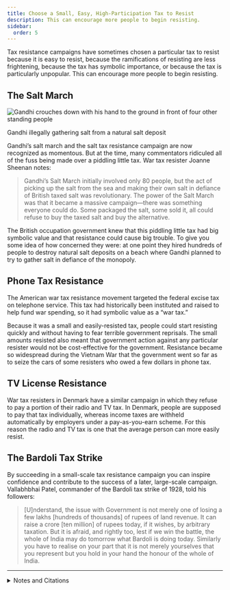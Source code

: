 ```yaml
---
title: Choose a Small, Easy, High-Participation Tax to Resist
description: This can encourage more people to begin resisting.
sidebar:
  order: 5
---
```


Tax resistance campaigns have sometimes chosen a particular tax to resist because it is easy to resist, because the ramifications of resisting are less frightening, because the tax has symbolic importance, or because the tax is particularly unpopular.
This can encourage more people to begin resisting.

## <Badge text="Example" size="medium" /> The Salt March

![Gandhi crouches down with his hand to the ground in front of four other standing people](../../../assets/gandhi-harvests-salt.gif)
<figcaption>Gandhi illegally gathering salt from a natural salt deposit</figcaption>

Gandhi’s salt march and the salt tax resistance campaign are now recognized as momentous.
But at the time, many commentators ridiculed all of the fuss being made over a piddling little tax.
War tax resister Joanne Sheenan notes:

> Gandhi’s Salt March initially involved only 80 people, but the act of picking up the salt from the sea and making their own salt in defiance of British taxed salt was revolutionary.
> The power of the Salt March was that it became a massive campaign—there was something everyone could do.
> Some packaged the salt, some sold it, all could refuse to buy the taxed salt and buy the alternative.

The British occupation government knew that this piddling little tax had big symbolic value and that resistance could cause big trouble.
To give you some idea of how concerned they were: at one point they hired hundreds of people to destroy natural salt deposits on a beach where Gandhi planned to try to gather salt in defiance of the monopoly.

## <Badge text="Example" size="medium" /> Phone Tax Resistance

The American war tax resistance movement targeted the federal excise tax on telephone service.
This tax had historically been instituted and raised to help fund war spending, so it had symbolic value as a “war tax.”

Because it was a small and easily-resisted tax, people could start resisting quickly and without having to fear terrible government reprisals.
The small amounts resisted also meant that government action against any particular resister would not be cost-effective for the government.
Resistance became so widespread during the Vietnam War that the government went so far as to seize the cars of some resisters who owed a few dollars in phone tax.

## <Badge text="Example" size="medium" /> TV License Resistance

War tax resisters in Denmark have a similar campaign in which they refuse to pay a portion of their radio and TV tax.
In Denmark, people are supposed to pay that tax individually, whereas income taxes are withheld automatically by employers under a pay-as-you-earn scheme.
For this reason the radio and TV tax is one that the average person can more easily resist.

## <Badge text="Example" size="medium" /> The Bardoli Tax Strike

By succeeding in a small-scale tax resistance campaign you can inspire confidence and contribute to the success of a later, large-scale campaign.
Vallabhbhai Patel, commander of the Bardoli tax strike of 1928, told his followers:

> [U]nderstand, the issue with Government is not merely one of losing a few lakhs [hundreds of thousands] of rupees of land revenue.
> It can raise a crore [ten million] of rupees today, if it wishes, by arbitrary taxation.
> But it is afraid, and rightly too, lest if we win the battle, the whole of India may do tomorrow what Bardoli is doing today.
> Similarly you have to realise on your part that it is not merely yourselves that you represent but you hold in your hand the honour of the whole of India.

<hr />

<details>
<summary>Notes and Citations</summary>

* Sheehan, Joanne “Gandhi’s Three Elements of Nonviolent Social Transformation” <i>More Than a Paycheck</i> October 2005
* [“Civil Disobedience”](https://trove.nla.gov.au/newspaper/article/2289905) <i>The Canberra Times</i> 29 March 1930, p. 5
* Desai, Mahadev <i>The Story of Bardoli</i> (1929) [p. 142](https://archive.org/details/in.ernet.dli.2015.122169/page/n158/mode/1up)

</details>
